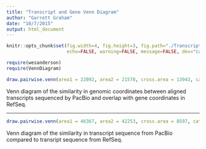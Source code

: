 ```yaml
---
title: "Transcript and Gene Venn Diagram"
author: "Garrett Graham"
date: "10/7/2015"
output: html_document
---
```


```r
knitr::opts_chunk$set(fig.width=4, fig.height=3, fig.path="./Transcript_gene_venn_figures/",
                      echo=FALSE, warning=FALSE, message=FALSE, dev="cairo_ps", dpi=300)
```

```r
require(wesanderson)
require(VennDiagram)
```

```r
draw.pairwise.venn(area1 = 22092, area2 = 21578, cross.area = 13943, category = c("PacBio", "RefSeq"), lwd = 2, col = c(wes_palette("Zissou")[2], wes_palette("Zissou")[4]), fill=c(wes_palette("Zissou")[2], wes_palette("Zissou")[4]), alpha=c(0.6, 0.6), cex=1.5, fontfamily = c("sans", "sans", "sans"), cat.cex = c(1.7, 1.7), cat.fontfamily = c("sans", "sans"), cat.default.pos = "text", cat.just = list(c(0.4, -1), c(0.6, -1)))
```
Venn diagram of the similarity in genomic coordinates between aligned transcripts sequenced by PacBio and overlap with gene coordinates in RefSeq.

***
```r
draw.pairwise.venn(area1 = 46367, area2 = 42253, cross.area = 8597, category = c("PacBio", "RefSeq"), lwd = 2, col = c(wes_palette("Zissou")[2], wes_palette("Zissou")[4]), fill=c(wes_palette("Zissou")[2], wes_palette("Zissou")[4]), alpha=c(0.6, 0.6), cex=1.5, fontfamily = c("sans", "sans", "sans"), cat.cex = c(1.7, 1.7), cat.fontfamily = c("sans", "sans"), cat.default.pos = "text", cat.just = list(c(0.5, -1), c(0.5, -1)))
```
Venn diagram of the similarity in transcript sequence from PacBio compared to transript sequence from RefSeq.
